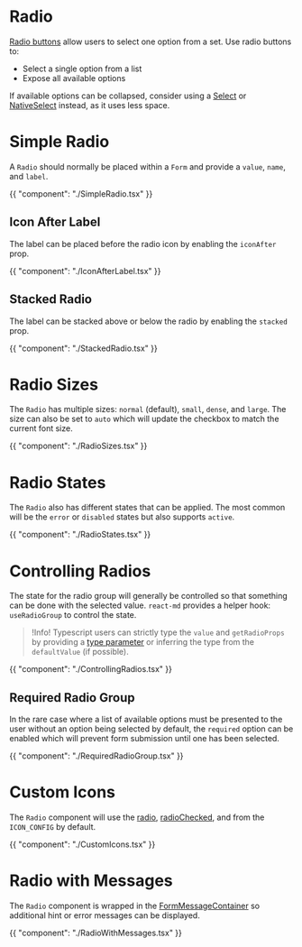 # Radio

[Radio buttons](https://m2.material.io/components/radio-buttons#usage) allow users to select one option from a set.
Use radio buttons to:

- Select a single option from a list
- Expose all available options

If available options can be collapsed, consider using a [Select](/components/select) or [NativeSelect](/components/native-select) instead, as it uses less space.

# Simple Radio

A `Radio` should normally be placed within a `Form` and provide a `value`, `name`, and `label`.

{{ "component": "./SimpleRadio.tsx" }}

## Icon After Label

The label can be placed before the radio icon by enabling the `iconAfter` prop.

{{ "component": "./IconAfterLabel.tsx" }}

## Stacked Radio

The label can be stacked above or below the radio by enabling the `stacked` prop.

{{ "component": "./StackedRadio.tsx" }}

# Radio Sizes

The `Radio` has multiple sizes: `normal` (default), `small`, `dense`,
and `large`. The size can also be set to `auto` which will update the checkbox
to match the current font size.

{{ "component": "./RadioSizes.tsx" }}

# Radio States

The `Radio` also has different states that can be applied. The most common
will be the `error` or `disabled` states but also supports `active`.

{{ "component": "./RadioStates.tsx" }}

# Controlling Radios

The state for the radio group will generally be controlled so that something can
be done with the selected value. `react-md` provides a helper hook: `useRadioGroup`
to control the state.

> !Info! Typescript users can strictly type the `value` and `getRadioProps` by
> providing a [type parameter](https://www.typescriptlang.org/docs/handbook/2/generics.html)
> or inferring the type from the `defaultValue` (if possible).

{{ "component": "./ControllingRadios.tsx" }}

## Required Radio Group

In the rare case where a list of available options must be presented to the user
without an option being selected by default, the `required` option can be
enabled which will prevent form submission until one has been selected.

{{ "component": "./RequiredRadioGroup.tsx" }}

# Custom Icons

The `Radio` component will use the
[radio](/customization/icon-config#radio),
[radioChecked](/customization/icon-config#radioChecked), and
from the `ICON_CONFIG` by default.

{{ "component": "./CustomIcons.tsx" }}

# Radio with Messages

The `Radio` component is wrapped in the
[FormMessageContainer](/components/form-message#form-message-container) so additional
hint or error messages can be displayed.

{{ "component": "./RadioWithMessages.tsx" }}
